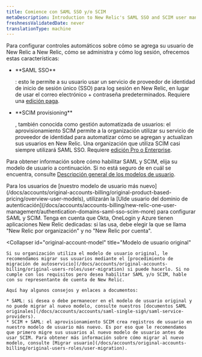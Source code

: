 ```yaml
---
title: Comience con SAML SSO y/o SCIM
metaDescription: Introduction to New Relic's SAML SSO and SCIM user management options.
freshnessValidatedDate: never
translationType: machine
---
```


Para configurar controles automáticos sobre cómo se agrega su usuario de New Relic a New Relic, cómo se administra y cómo log sesión, ofrecemos estas características:

* <DNT>
    **SAML SSO**
  </DNT>

  : esto le permite a su usuario usar un servicio de proveedor de identidad de inicio de sesión único (SSO) para log sesión en New Relic, en lugar de usar el correo electrónico + contraseña predeterminados. Requiere una [edición paga](/docs/accounts/accounts-billing/new-relic-one-pricing-billing/new-relic-one-pricing-billing/#editions).

* <DNT>
    **SCIM provisioning**
  </DNT>

  , también conocida como gestión automatizada de usuarios: el aprovisionamiento SCIM permite a la organización utilizar su servicio de proveedor de identidad para automatizar cómo se agregan y actualizan sus usuarios en New Relic. Una organización que utiliza SCIM casi siempre utilizará SAML SSO. Requiere [edición Pro o Enterprise](/docs/accounts/accounts-billing/new-relic-one-pricing-billing/new-relic-one-pricing-billing/#editions).

Para obtener información sobre cómo habilitar SAML y SCIM, elija su modelo de usuario a continuación. Si no está seguro de en cuál se encuentra, consulte [Descripción general de los modelos de usuario](/docs/accounts/original-accounts-billing/original-product-based-pricing/overview-user-models).

<CollapserGroup>
  <Collapser
    id="new-account-model"
    title="Nuestro nuevo modelo de usuario"
  >
    Para los usuarios de [nuestro modelo de usuario más nuevo](/docs/accounts/original-accounts-billing/original-product-based-pricing/overview-user-models), utilizarán la [UIde usuario del dominio de autenticación](/docs/accounts/accounts-billing/new-relic-one-user-management/authentication-domains-saml-sso-scim-more) para configurar SAML y SCIM. Tenga en cuenta que Okta, OneLogin y Azure tienen aplicaciones New Relic dedicadas: si las usa, debe elegir la que se llama "New Relic por organización" y no "New Relic por cuenta".
  </Collapser>

  <Collapser
    id="original-account-model"
    title="Modelo de usuario original"
  >
    Si su organización utiliza el modelo de usuario original, le recomendamos migrar sus usuarios mediante el [procedimiento de migración de autoservicio](/docs/accounts/original-accounts-billing/original-users-roles/user-migration) si puede hacerlo. Si no cumple con los requisitos pero desea habilitar SAML y/o SCIM, hable con su representante de cuenta de New Relic.

    Aquí hay algunos consejos y enlaces a documentos:

    * SAML: si desea o debe permanecer en el modelo de usuario original y no puede migrar al nuevo modelo, consulte nuestros [documentos SAML originales](/docs/accounts/accounts/saml-single-sign/saml-service-providers).
    * SCIM + SAML: el aprovisionamiento SCIM crea registros de usuario en nuestro modelo de usuario más nuevo. Es por eso que le recomendamos que primero migre sus usuarios al nuevo modelo de usuario antes de usar SCIM. Para obtener más información sobre cómo migrar al nuevo modelo, consulte [Migrar usuario](/docs/accounts/original-accounts-billing/original-users-roles/user-migration).
  </Collapser>
</CollapserGroup>
